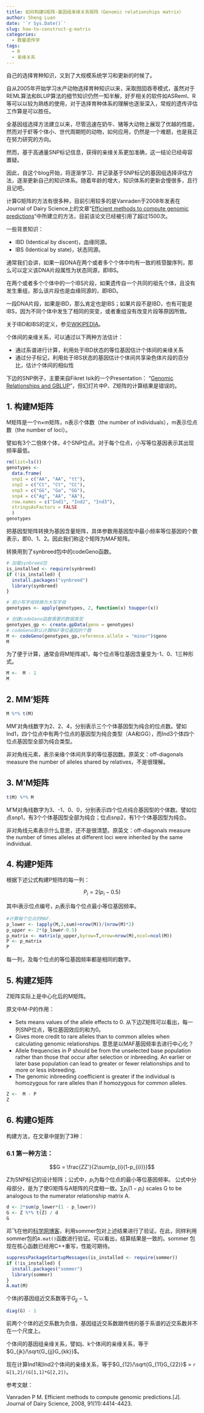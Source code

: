 ```yaml
---
title: 如何构建G矩阵-基因组亲缘关系矩阵（Genomic relationships matrix）
author: Sheng Luan
date: '`r Sys.Date()`'
slug: how-to-construct-g-matrix
categories:
  - 数量遗传学
tags:
  - R
  - 亲缘关系
---
```


自己的选择育种知识，又到了大规模系统学习和更新的时候了。

自从2005年开始学习水产动物选择育种知识以来，采取囫囵吞枣模式，虽然对于REML算法和BLUP算法的细节知识仍然一知半解，好歹相关的软件如ASReml、R等可以以较为熟练的使用，对于选择育种体系的理解也逐渐深入，常规的遗传评估工作算是可以胜任。

全基因组选择方法建立以来，尽管迅速在奶牛、猪等大动物上展现了优越的性能，然而对于虾等个体小、世代周期短的动物，如何应用，仍然是一个难题，也是我正在努力研究的方向。

然而，基于高通量SNP标记信息，获得的亲缘关系更加准确，这一结论已经毋容置疑。

因此，自这个blog开始，将逐渐学习、并记录基于SNP标记的基因组选择评估方法，逐渐更新自己的知识体系。随着年龄的增大，知识体系的更新会慢很多，且行且记吧。

计算G矩阵的方法有很多种，目前引用较多的是Vanraden于2008年发表在Journal of Dairy Science上的文章"[Efficient methods to compute genomic predictions](#1)"中所建立的方法，目前该论文已经被引用了超过1500次。

一些背景知识：

* IBD (Identical by discent)，血缘同源。
* IBS (Identical by state)，状态同源。

通常我们会讲，如果一段DNA在两个或者多个个体中均有一致的核苷酸序列，那么可以定义该DNA片段属性为状态同源，即IBS。

在两个或者多个个体中的一个IBS片段，如果遗传自一个共同的祖先个体，且没有发生重组，那么该片段也是血缘同源的，即IBD。

一段DNA片段，如果是IBD，那么肯定也是IBS；如果片段不是IBD，也有可能是IBS，因为不同个体中发生了相同的突变，或者重组没有改变片段等原因所致。

关于IBD和IBS的定义，参见[WIKIPEDIA](https://en.wikipedia.org/wiki/Identity_by_descent)。

个体间的亲缘关系，可以通过以下两种方法估计：

* 通过系谱进行计算，利用处于IBD状态的等位基因估计个体间的亲缘关系
* 通过分子标记，利用处于IBS状态的基因估计个体间共享染色体片段的百分比，估计个体间的相似性

下边的SNP例子，主要来自Fikret Isik的一个Presentation： “[Genomic Relationships and GBLUP](https://articles.extension.org/pages/68019/genomic-relationships-and-gblup)”，但幻灯片中P、Z矩阵的计算结果是错误的。


## 1. 构建M矩阵

M矩阵是一个n×m矩阵，n表示个体数（the number of individuals），m表示位点数（the number of loci）。

譬如有3个二倍体个体，4个SNP位点。对于每个位点，小写等位基因表示其出现频率最低。


```r
rm(list=ls())
genotypes <-
  data.frame(
  snp1 = c("AA", "AA", "tt"),
  snp2 = c("Ct", "Ct", "CC"),
  snp3 = c("GG", "Ga", "GG"),
  snp4 = c("Ag", "AA", "AA"),
  row.names = c("Ind1", "Ind2", "Ind3"),
  stringsAsFactors = FALSE
  )
genotypes
```

把基因型矩阵转换为基因含量矩阵，具体参数用基因型中最小频率等位基因的个数表示，即0、1、2。因此我们称这个矩阵为MAF矩阵。

转换用到了synbreed包中的codeGeno函数。
```r
# 加载synbreed包
is_installed <- require(synbreed)
if (!is_installed) {
  install.packages("synbreed")
  library(synbreed)
}

# 把小写字母转换为大写字母
genotypes <- apply(genotypes, 2, function(x) toupper(x))

# 创建codeGeno函数需要的数据类型
genotypes_gp <- create.gpData(geno = genotypes)
# codeGeno默认计算MAF等位基因的个数
M <- codeGeno(genotypes_gp,reference.allele = "minor")$geno
M
```
为了便于计算，通常会将M矩阵减1，每个位点等位基因含量变为-1、0、1三种形式。
```r
M <-  M - 1 
M
```

## 2. MM'矩阵

```r
M %*% t(M)
```

MM'对角线数字为2、2、4，分别表示三个个体基因型为纯合的位点数。譬如Ind1，四个位点中有两个位点的基因型为纯合类型（AA和GG），而Ind3个体四个位点基因型全部为纯合类型。

非对角线元素，表示亲缘个体间共享的等位基因数。原英文：off-diagonals measure the number of alleles shared by relatives，不是很理解。

## 3. M'M矩阵

```r
t(M) %*% M
```

M'M对角线数字为3、-1、0、0，分别表示四个位点纯合基因型的个体数。譬如位点snp1，有3个个体基因型全部为纯合；位点snp2，有1个个体基因型为纯合。

非对角线元素表示什么意思，还不是很清楚。原英文：off-diagonals measure the number of times alleles at different loci were inherited by the same individual.

## 4. 构建P矩阵

根据下述公式构建P矩阵的每一列：

$$P_{i} = 2(p_{i}-0.5)$$

其中i表示位点编号，$p_{i}$表示每个位点最小等位基因频率。

```r
#计算每个位点的MAF.
p_lower <- (apply(M,2,sum)+nrow(M))/(nrow(M)*2)
p_upper <- 2*(p_lower-0.5)
p_matrix <- matrix(p_upper,byrow=T,nrow=nrow(M),ncol=ncol(M))
P <- p_matrix
P
```

每一列，及每个位点的等位基因频率都是相同的数字。

## 5. 构建Z矩阵

Z矩阵实际上是中心化后的M矩阵。

原文中M-P的作用：

* Sets means values of  the allele effects to 0. 从下边Z矩阵可以看出，每一列SNP位点，等位基因效应的和为0。
* Gives more credit to rare alleles than to common alleles when calculating genomic relationships. 意思是以MAF基因频率去进行中心化？
* Allele frequencies in P should be from the unselected base population rather than those that occur after selection or inbreeding. An earlier or later base population can lead to greater or fewer relationships and to more or less inbreeding.
* The genomic inbreeding coefficient is greater if the individual is homozygous for rare alleles than if homozygous for common alleles.


```r
Z <-  M - P
Z
```

## 6. 构建G矩阵

构建方法，在文章中提到了3种：

### 6.1 第一种方法：

$$G = \frac{ZZ'}{2\sum{p_{i}(1-p_{i})}}$$

Z为SNP标记的设计矩阵；公式中，$p_{i}$为每个位点的最小等位基因频率。
公式中分母部分，是为了使G矩阵与A矩阵的尺度相一致。$\sum{p_{i}(1-p_{i})}$ scales G to be analogous to the numerator relationship matrix A.

```r
d <- 2*sum(p_lower*(1 - p_lower))
G <- Z %*% t(Z) / d
G
```

邓飞在他的[科学网博客](http://wap.sciencenet.cn/blog-2577109-1122903.html)，利用sommer包对上述结果进行了验证。在此，同样利用sommer包的` A.mat()`函数进行验证。可以看出，结算结果是一致的。sommer 包现在核心函数已经用C++重写，性能可期待。

```r
suppressPackageStartupMessages(is_installed <- require(sommer))
if (!is_installed) {
  install.packages("sommer")
  library(sommer)
}
A.mat(M)
```

个体j的基因组近交系数等于$G_{jj}-1$。

```r
diag(G) - 1
```

前两个个体的近交系数为负值，基因组近交系数跟传统的基于系谱的近交系数并不在一个尺度上。

个体间的基因组亲缘关系，譬如j、k个体间的亲缘关系，等于$G_{jk}/\sqrt{G_{jj}G_{kk}}$。

现在计算Ind1和Ind2个体间的亲缘关系，等于$G_{12}/\sqrt{G_{11}G_{22}}$ = `r G[1,2]/(G[1,1]*G[2,2])`。

参考文献：

<a id="1">Vanraden P M. Efficient methods to compute genomic predictions.[J]. Journal of Dairy Science, 2008, 91(11):4414-4423.</a>
